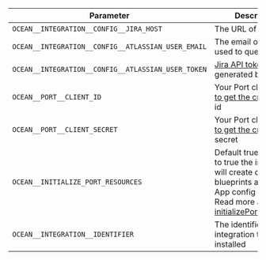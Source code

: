 | Parameter                                          | Description                                                                                                                                                                                                                                                                              | Example                       | Required |
| -------------------------------------------------- | ---------------------------------------------------------------------------------------------------------------------------------------------------------------------------------------------------------------------------------------------------------------------------------------- | ----------------------------- | -------- |
| `OCEAN__INTEGRATION__CONFIG__JIRA_HOST`            | The URL of your Jira                                                                                                                                                                                                                                                                     | https://example.atlassian.net | ✅       |
| `OCEAN__INTEGRATION__CONFIG__ATLASSIAN_USER_EMAIL` | The email of the user used to query Jira                                                                                                                                                                                                                                                 | user@example.com              | ✅       |
| `OCEAN__INTEGRATION__CONFIG__ATLASSIAN_USER_TOKEN` | [Jira API token](https://support.atlassian.com/atlassian-account/docs/manage-api-tokens-for-your-atlassian-account/) generated by the user                                                                                                                                               |                               | ✅       |
| `OCEAN__PORT__CLIENT_ID`                           | Your Port client ([How to get the credentials](https://docs.getport.io/build-your-software-catalog/custom-integration/api/#find-your-port-credentials)) id                                                                                                                             |                               | ✅       |
| `OCEAN__PORT__CLIENT_SECRET`                       | Your Port client ([How to get the credentials](https://docs.getport.io/build-your-software-catalog/custom-integration/api/#find-your-port-credentials)) secret                                                                                                                         |                               | ✅       |
| `OCEAN__INITIALIZE_PORT_RESOURCES`                 | Default true, When set to true the integration will create default blueprints and the port App config Mapping. Read more about [initializePortResources](https://ocean.getport.io/develop-an-integration/integration-configuration/#initializeportresources---initialize-port-resources) |                               | ❌       |
| `OCEAN__INTEGRATION__IDENTIFIER`                   | The identifier of the integration that will be installed                                                                                                                                                                                                                                 |                               | ❌       |
